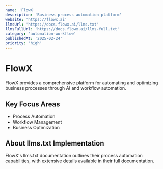 ```yaml
---
name: 'FlowX'
description: 'Business process automation platform'
website: 'https://flowx.ai'
llmsUrl: 'https://docs.flowx.ai/llms.txt'
llmsFullUrl: 'https://docs.flowx.ai/llms-full.txt'
category: 'automation-workflow'
publishedAt: '2025-02-24'
priority: 'high'
---
```


# FlowX

FlowX provides a comprehensive platform for automating and optimizing business processes through AI and workflow automation.

## Key Focus Areas

- Process Automation
- Workflow Management
- Business Optimization

## About llms.txt Implementation

FlowX's llms.txt documentation outlines their process automation capabilities, with extensive details available in their full documentation.
